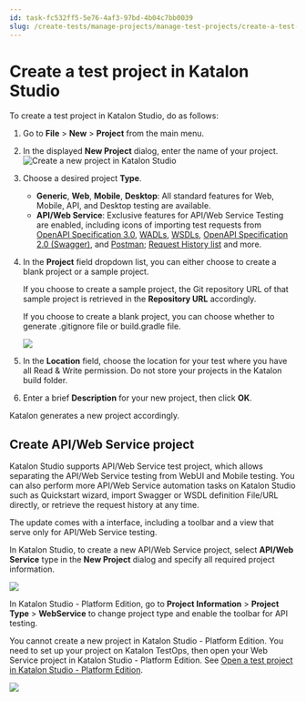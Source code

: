 ```yaml
---
id: task-fc532ff5-5e76-4af3-97bd-4b04c7bb0039
slug: /create-tests/manage-projects/manage-test-projects/create-a-test-project-in-katalon-studio
---
```


# Create a test project in Katalon Studio

To create a test project in Katalon Studio, do as follows:

1.  Go to **File** &gt; **New** &gt; **Project** from the main menu.

2.  In the displayed **New Project** dialog, enter the name of your project.<img src="/doc_images/Documents/Create_tests/Manage_Projects/Manage_Test_Project/Images/ks-850-new-project.png" width={500} alt="Create a new project in Katalon Studio" />

3.  Choose a desired project **Type**.

    -   **Generic**, **Web**, **Mobile**, **Desktop**: All standard features for Web, Mobile, API, and Desktop testing are available.
    -   **API/Web Service**: Exclusive features for API/Web Service Testing are enabled, including icons of importing test requests from [OpenAPI Specification 3.0](/create-tests/test-objects/api-test-objects/import-web-service-objects/import-rest-api-with-openapi-specification-3-0-to-katalon-studio), [WADLs](/create-tests/test-objects/api-test-objects/import-web-service-objects/import-restful-requests-from-wadls-to-katalon-studio), [WSDLs](/create-tests/test-objects/api-test-objects/import-web-service-objects/import-soap-requests-from-wsdls-to-katalon-studio), [OpenAPI Specification 2.0 \(Swagger\)](/create-tests/test-objects/api-test-objects/import-web-service-objects/import-restful-requests-with-openapi-specification-2-0-swagger-to-katalon-studio), and [Postman](/create-tests/test-objects/api-test-objects/import-web-service-objects/import-web-service-requests-from-soapui-to-katalon-studio); [Request History list](/create-tests/test-objects/api-test-objects/request-history-in-katalon-studio) and more.

4.  In the **Project** field dropdown list, you can either choose to create a blank project or a sample project.

    If you choose to create a sample project, the Git repository URL of that sample project is retrieved in the **Repository URL** accordingly.

    If you choose to create a blank project, you can choose whether to generate .gitignore file or build.gradle file.

    <img src="/doc_images/Documents/Create_tests/Manage_Projects/Manage_Test_Project/Images/ks-855-gitnore.png" width={500} />

5.  In the **Location** field, choose the location for your test where you have all Read & Write permission. Do not store your projects in the Katalon build folder.

6.  Enter a brief **Description** for your new project, then click **OK**.


Katalon generates a new project accordingly.

## Create API/Web Service project

Katalon Studio supports API/Web Service test project, which allows separating the API/Web Service testing from WebUI and Mobile testing. You can also perform more API/Web Service automation tasks on Katalon Studio such as Quickstart wizard, import Swagger or WSDL definition File/URL directly, or retrieve the request history at any time.

The update comes with a interface, including a toolbar and a view that serve only for API/Web Service testing.

In Katalon Studio, to create a new API/Web Service project, select **API/Web Service** type in the **New Project** dialog and specify all required project information.

<img src="/doc_images/Documents/Create_tests/Manage_Projects/API_Web_Service_Project/New-Project.png" width={500} />

In Katalon Studio - Platform Edition, go to **Project Information** &gt; **Project Type** &gt; **WebService** to change project type and enable the toolbar for API testing.

You cannot create a new project in Katalon Studio - Platform Edition. You need to set up your project on Katalon TestOps, then open your Web Service project in Katalon Studio - Platform Edition. See [Open a test project in Katalon Studio - Platform Edition](/create-tests/manage-projects/manage-test-projects/open-a-test-project-in-katalon-studio-platform-edition).

<img src="/doc_images/Documents/Create_tests/Manage_Projects/API_Web_Service_Project/image/ks-project-settings.png" width={500} />